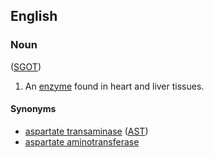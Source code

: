 ==English==

===Noun===
{{en-noun|head=[[serum]] [[glutamic]] [[oxaloacetic]] [[transaminase]]|-}} ([[SGOT]])

# {{label|en|enzyme}} An [[enzyme]] found in heart and liver tissues.

====Synonyms====
* [[aspartate transaminase]] ([[AST]])
* [[aspartate aminotransferase]]